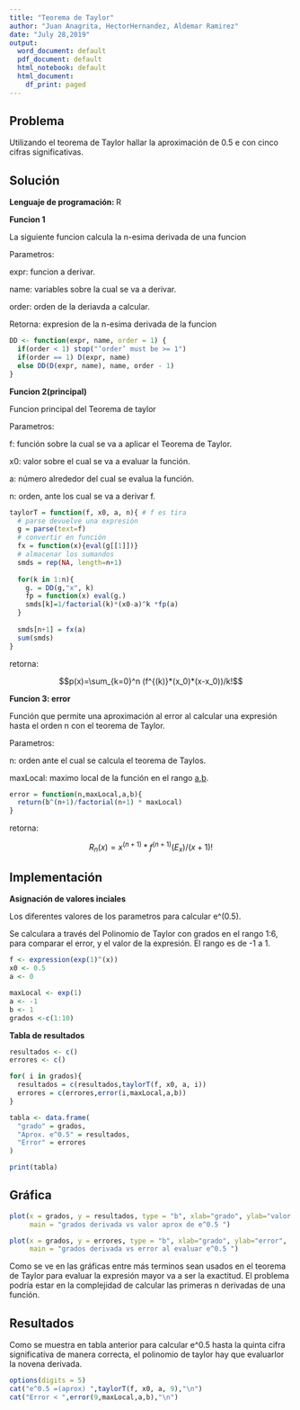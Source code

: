 ```yaml
---
title: "Teorema de Taylor"
author: "Juan Anagrita, HectorHernandez, Aldemar Ramirez"
date: "July 28,2019"
output:
  word_document: default
  pdf_document: default
  html_notebook: default
  html_document:
    df_print: paged
---
```


## Problema

Utilizando el teorema de Taylor hallar la aproximación de 0.5 e con cinco
cifras significativas.

## Solución 

**Lenguaje de programación: ** R

**Funcion 1**

La siguiente funcion calcula la n-esima derivada de una funcion

Parametros:

expr: funcion a derivar.

name: variables sobre la cual se va a derivar.

order: orden de la deriavda a calcular.

Retorna: expresion de la n-esima derivada de la funcion
```r
DD <- function(expr, name, order = 1) {
  if(order < 1) stop("’order’ must be >= 1")
  if(order == 1) D(expr, name)
  else DD(D(expr, name), name, order - 1)
}
```

**Funcion 2(principal)**

Funcion principal del Teorema de taylor

Parametros:

f: función sobre la cual se va a aplicar el Teorema de Taylor.

x0: valor sobre el cual se va a evaluar la función.

a: número alrededor del cual se evalua la función.

n: orden, ante los cual se va a derivar f.

```r
taylorT = function(f, x0, a, n){ # f es tira
  # parse devuelve una expresión
  g = parse(text=f)
  # convertir en función
  fx = function(x){eval(g[[1]])}
  # almacenar los sumandos
  smds = rep(NA, length=n+1)
  
  for(k in 1:n){
    g. = DD(g,"x", k)
    fp = function(x) eval(g.)
    smds[k]=1/factorial(k)*(x0-a)^k *fp(a)
  }
  
  smds[n+1] = fx(a)
  sum(smds)
}
```

retorna:

$$p(x)=\sum_{k=0}^n (f^{(k)}*(x_0)*(x-x_0))/k!$$

**Funcion 3: error**

Función que permite una aproximación al error al calcular una expresión hasta el orden n con el teorema de Taylor.

Parametros:

n: orden ante el cual se calcula el teorema de Taylos.

maxLocal: maximo local de la función en el rango [a,b].

[a,b]: Rango sobre el cual se calcula la funcion.

```r
error = function(n,maxLocal,a,b){
  return(b^(n+1)/factorial(n+1) * maxLocal)
}
```

retorna:

$$R_n(x)=x^{(n+1)}*f^{(n+1)}(E_x)/(x+1)!$$

## Implementación

**Asignación de valores inciales**

Los diferentes valores de los parametros para calcular e^(0.5).

Se calculara a través del Polinomio de Taylor con grados en el rango 1:6, para comparar el error, y el valor de la expresión. El rango es de -1 a 1.

```r

f <- expression(exp(1)^(x))
x0 <- 0.5
a <- 0

maxLocal <- exp(1)
a <- -1
b <- 1
grados <-c(1:10)
```

**Tabla de resultados**

```r
resultados <- c()
errores <- c()

for( i in grados){
  resultados = c(resultados,taylorT(f, x0, a, i))
  errores = c(errores,error(i,maxLocal,a,b))
}

tabla <- data.frame(
  "grado" = grados,
  "Aprox. e^0.5" = resultados,
  "Error" = errores
)

print(tabla)
```

## Gráfica

```r
plot(x = grados, y = resultados, type = "b", xlab="grado", ylab="valor de e^0.5",
     main = "grados derivada vs valor aprox de e^0.5 ")

plot(x = grados, y = errores, type = "b", xlab="grado", ylab="error",
     main = "grados derivada vs error al evaluar e^0.5 ")
```
Como se ve en las gráficas entre más terminos sean usados en el teorema de Taylor para evaluar la expresión mayor va a ser la exactitud. El problema podría estar en la complejidad de calcular las primeras n derivadas de una función.

## Resultados

Como se muestra en tabla anterior para calcular e^0.5 hasta la quinta cifra significativa de manera correcta, el polinomio de taylor hay que evaluarlor la novena derivada.

```r
options(digits = 5)
cat("e^0.5 =(aprox) ",taylorT(f, x0, a, 9),"\n")
cat("Error < ",error(9,maxLocal,a,b),"\n")
```

